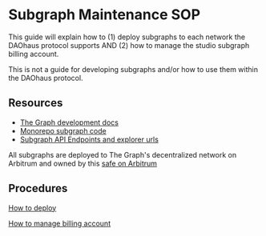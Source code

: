 # Subgraph Maintenance SOP

This guide will explain how to (1) deploy subgraphs to each network the DAOhaus protocol supports AND (2) how to manage the studio subgraph billing account.

This is not a guide for developing subgraphs and/or how to use them within the DAOhaus protocol.

## Resources

- [The Graph development docs](https://thegraph.com/docs/en/quick-start/)
- [Monorepo subgraph code](https://github.com/HausDAO/monorepo/tree/develop/apps/moloch-v3-subgraph)
- [Subgraph API Endpoints and explorer urls](https://docs.daohaus.club/subgraphs)

All subgraphs are deployed to The Graph's decentralized network on Arbitrum and owned by this [safe on Arbitrum](https://app.safe.global/home?safe=arb1:0x08678A8d65D8d81bD13db617211F1E9CE176B2fB)

## Procedures

[How to deploy](/contributing/subgraphs/deploying)

[How to manage billing account](/contributing/subgraphs/billing)
